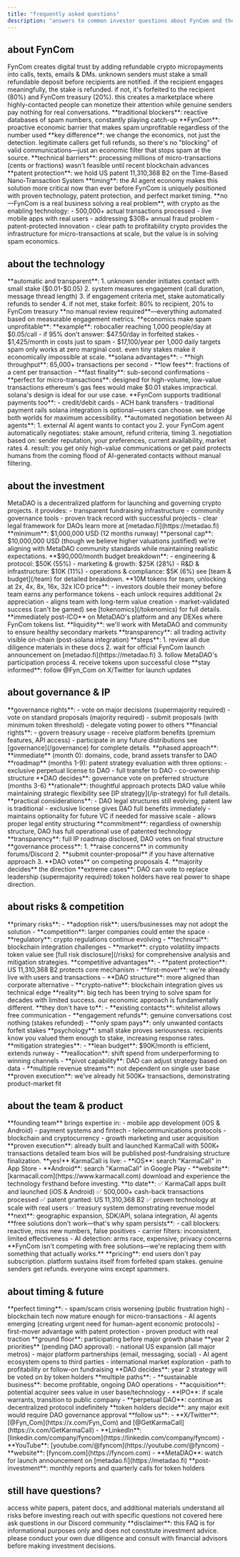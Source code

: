 ```yaml
---
title: "frequently asked questions"
description: "answers to common investor questions about FynCom and the MetaDAO launch"
---
```


## about FynCom

<AccordionGroup>
  <Accordion title="what is FynCom?" icon="question">
    FynCom creates digital trust by adding refundable crypto micropayments into
    calls, texts, emails & DMs. unknown senders must stake a small refundable
    deposit before recipients are notified. if the recipient engages
    meaningfully, the stake is refunded. if not, it's forfeited to the recipient
    (80%) and FynCom treasury (20%). this creates a marketplace where
    highly-contacted people can monetize their attention while genuine senders
    pay nothing for real conversations.
  </Accordion>
  <Accordion
    title="how is this different from call blocking apps?"
    icon="phone-slash"
  >
    **traditional blockers**: reactive databases of spam numbers, constantly
    playing catch-up **FynCom**: proactive economic barrier that makes spam
    unprofitable regardless of the number used **key difference**: we change the
    economics, not just the detection. legitimate callers get full refunds, so
    there's no "blocking" of valid communications—just an economic filter that
    stops spam at the source.
  </Accordion>
  <Accordion title="why hasn't anyone done this before?" icon="lightbulb">
    **technical barriers**: processing millions of micro-transactions (cents or
    fractions) wasn't feasible until recent blockchain advances **patent
    protection**: we hold US patent 11,310,368 B2 on the Time-Based
    Nano-Transaction System **timing**: the AI agent economy makes this solution
    more critical now than ever before FynCom is uniquely positioned with proven
    technology, patent protection, and perfect market timing.
  </Accordion>
  <Accordion title="is FynCom just another crypto project?" icon="coins">
    **no—FynCom is a real business solving a real problem**, with crypto as the
    enabling technology: - 500,000+ actual transactions processed - live mobile
    apps with real users - addressing $30B+ annual fraud problem -
    patent-protected innovation - clear path to profitability crypto provides
    the infrastructure for micro-transactions at scale, but the value is in
    solving spam economics.
  </Accordion>
</AccordionGroup>

## about the technology

<AccordionGroup>
  <Accordion title="how does the refund system work?" icon="rotate">
    **automatic and transparent**: 1. unknown sender initiates contact with
    small stake ($0.01-$0.05) 2. system measures engagement (call duration,
    message thread length) 3. if engagement criteria met, stake automatically
    refunds to sender 4. if not met, stake forfeit: 80% to recipient, 20% to
    FynCom treasury **no manual review required**—everything automated based on
    measurable engagement metrics.
  </Accordion>
  <Accordion
    title="what prevents spammers from just paying the stakes?"
    icon="shield"
  >
    **economics make spam unprofitable**: **example**: robocaller reaching 1,000
    people/day at $0.05/call - if 95% don't answer: $47.50/day in forfeited
    stakes - $1,425/month in costs just to spam - $17,100/year per 1,000 daily
    targets spam only works at zero marginal cost. even tiny stakes make it
    economically impossible at scale.
  </Accordion>
  <Accordion
    title="why solana instead of ethereum or another blockchain?"
    icon="link"
  >
    **solana advantages**: - **high throughput**: 65,000+ transactions per
    second - **low fees**: fractions of a cent per transaction - **fast
    finality**: sub-second confirmations - **perfect for micro-transactions**:
    designed for high-volume, low-value transactions ethereum's gas fees would
    make $0.01 stakes impractical. solana's design is ideal for our use case.
  </Accordion>
  <Accordion title="what if I don't want to use crypto?" icon="hand">
    **FynCom supports traditional payments too**: - credit/debit cards - ACH
    bank transfers - traditional payment rails solana integration is
    optional—users can choose. we bridge both worlds for maximum accessibility.
  </Accordion>
  <Accordion title="how will the agentic AI system work?" icon="robot">
    **automated negotiation between AI agents**: 1. external AI agent wants to
    contact you 2. your FynCom agent automatically negotiates: stake amount,
    refund criteria, timing 3. negotiation based on: sender reputation, your
    preferences, current availability, market rates 4. result: you get only
    high-value communications or get paid protects humans from the coming flood
    of AI-generated contacts without manual filtering.
  </Accordion>
</AccordionGroup>

## about the investment

<AccordionGroup>
  <Accordion title="what is MetaDAO?" icon="landmark">
    MetaDAO is a decentralized platform for launching and governing crypto
    projects. it provides: - transparent fundraising infrastructure - community
    governance tools - proven track record with successful projects - clear
    legal framework for DAOs learn more at [metadao.fi](https://metadao.fi)
  </Accordion>
  <Accordion title="how much are you raising?" icon="sack-dollar">
    **minimum**: $1,000,000 USD (12 months runway) **personal cap**: $10,000,000
    USD (though we believe higher valuations justified) we're aligning with
    MetaDAO community standards while maintaining realistic expectations.
  </Accordion>
  <Accordion title="what will the funds be used for?" icon="chart-pie">
    **$90,000/month budget breakdown**: - engineering & protocol: $50K (55%) -
    marketing & growth: $25K (28%) - R&D & infrastructure: $10K (11%) -
    operations & compliance: $5K (6%) see [team & budget](/team) for detailed
    breakdown.
  </Accordion>
  <Accordion title="what is the performance package?" icon="trophy">
    **10M tokens for team, unlocking at 2x, 4x, 8x, 16x, 32x ICO price**: -
    investors double their money before team earns any performance tokens - each
    unlock requires additional 2x appreciation - aligns team with long-term
    value creation - market-validated success (can't be gamed) see
    [tokenomics](/tokenomics) for full details.
  </Accordion>
  <Accordion
    title="when will I be able to trade my tokens?"
    icon="arrow-right-arrow-left"
  >
    **immediately post-ICO** on MetaDAO's platform and any DEXes where FynCom
    tokens list. **liquidity**: we'll work with MetaDAO and community to ensure
    healthy secondary markets **transparency**: all trading activity visible
    on-chain (post-solana integration)
  </Accordion>
  <Accordion title="how do I participate?" icon="hand-pointer">
    **steps**: 1. review all due diligence materials in these docs 2. wait for
    official FynCom launch announcement on [metadao.fi](https://metadao.fi) 3.
    follow MetaDAO's participation process 4. receive tokens upon successful
    close **stay informed**: follow @Fyn_Com on X/Twitter for launch updates
  </Accordion>
</AccordionGroup>

## about governance & IP

<AccordionGroup>
  <Accordion title="what rights do token holders have?" icon="vote-yea">
    **governance rights**: - vote on major decisions (supermajority required) -
    vote on standard proposals (majority required) - submit proposals (with
    minimum token threshold) - delegate voting power to others **financial
    rights**: - govern treasury usage - receive platform benefits (premium
    features, API access) - participate in any future distributions see
    [governance](/governance) for complete details.
  </Accordion>
  <Accordion
    title="will the patent be transferred to the DAO?"
    icon="file-contract"
  >
    **phased approach**: **immediate** (month 0): domains, code, brand assets
    transfer to DAO **roadmap** (months 1-9): patent strategy evaluation with
    three options: - exclusive perpetual license to DAO - full transfer to DAO -
    co-ownership structure **DAO decides**: governance vote on preferred
    structure (months 3-6) **rationale**: thoughtful approach protects DAO value
    while maintaining strategic flexibility see [IP strategy](/ip-strategy) for
    full details.
  </Accordion>
  <Accordion title="why not transfer the patent immediately?" icon="clock">
    **practical considerations**: - DAO legal structures still evolving, patent
    law is traditional - exclusive license gives DAO full benefits immediately -
    maintains optionality for future VC if needed for massive scale - allows
    proper legal entity structuring **commitment**: regardless of ownership
    structure, DAO has full operational use of patented technology
    **transparency**: full IP roadmap disclosed, DAO votes on final structure
  </Accordion>
  <Accordion title="what if I disagree with team decisions?" icon="hand">
    **governance process**: 1. **raise concerns** in community forums/Discord 2.
    **submit counter-proposal** if you have alternative approach 3. **DAO
    votes** on competing proposals 4. **majority decides** the direction
    **extreme cases**: DAO can vote to replace leadership (supermajority
    required) token holders have real power to shape direction.
  </Accordion>
</AccordionGroup>

## about risks & competition

<AccordionGroup>
  <Accordion title="what are the main risks?" icon="triangle-exclamation">
    **primary risks**: - **adoption risk**: users/businesses may not adopt the
    solution - **competition**: larger companies could enter the space -
    **regulatory**: crypto regulations continue evolving - **technical**:
    blockchain integration challenges - **market**: crypto volatility impacts
    token value see [full risk disclosure](/risks) for comprehensive analysis
    and mitigation strategies.
  </Accordion>
  <Accordion title="what if a big tech company copies this?" icon="building">
    **competitive advantages**: - **patent protection**: US 11,310,368 B2
    protects core mechanism - **first-mover**: we're already live with users and
    transactions - **DAO structure**: more aligned than corporate alternative -
    **crypto-native**: blockchain integration gives us technical edge
    **reality**: big tech has been trying to solve spam for decades with limited
    success. our economic approach is fundamentally different.
  </Accordion>
  <Accordion
    title="what if people don't want to pay to contact others?"
    icon="comment-slash"
  >
    **they don't have to**: - **existing contacts**: whitelist allows free
    communication - **engagement refunds**: genuine conversations cost nothing
    (stakes refunded) - **only spam pays**: only unwanted contacts forfeit
    stakes **psychology**: small stake proves seriousness. recipients know you
    valued them enough to stake, increasing response rates.
  </Accordion>
  <Accordion
    title="what if user growth is slower than projected?"
    icon="chart-line-down"
  >
    **mitigation strategies**: - **lean budget**: $90K/month is efficient,
    extends runway - **reallocation**: shift spend from underperforming to
    winning channels - **pivot capability**: DAO can adjust strategy based on
    data - **multiple revenue streams**: not dependent on single user base
    **proven execution**: we've already hit 500K+ transactions, demonstrating
    product-market fit
  </Accordion>
</AccordionGroup>

## about the team & product

<AccordionGroup>
  <Accordion title="who is behind FynCom?" icon="users">
    **founding team** brings expertise in: - mobile app development (iOS &
    Android) - payment systems and fintech - telecommunications protocols -
    blockchain and cryptocurrency - growth marketing and user acquisition
    **proven execution**: already built and launched KarmaCall with 500K+
    transactions detailed team bios will be published post-fundraising structure
    finalization.
  </Accordion>
  <Accordion title="can I try KarmaCall now?" icon="mobile">
    **yes!** KarmaCall is live: - **iOS**: search "KarmaCall" in App Store -
    **Android**: search "KarmaCall" in Google Play - **website**:
    [karmacall.com](https://www.karmacall.com) download and experience the
    technology firsthand before investing.
  </Accordion>
  <Accordion title="what's been accomplished so far?" icon="check">
    **to date**: ✅ KarmaCall apps built and launched (iOS & Android) ✅
    500,000+ cash-back transactions processed ✅ patent granted: US 11,310,368
    B2 ✅ proven technology at scale with real users ✅ treasury system
    demonstrating revenue model **next**: geographic expansion, SDK/API, solana
    integration, AI agents
  </Accordion>
  <Accordion
    title="how will you compete with free solutions?"
    icon="dollar-sign"
  >
    **free solutions don't work—that's why spam persists**: - call blockers:
    reactive, miss new numbers, false positives - carrier filters: inconsistent,
    limited effectiveness - AI detection: arms race, expensive, privacy concerns
    **FynCom isn't competing with free solutions—we're replacing them with
    something that actually works.** **pricing**: end users don't pay
    subscription. platform sustains itself from forfeited spam stakes. genuine
    senders get refunds. everyone wins except spammers.
  </Accordion>
</AccordionGroup>

## about timing & future

<AccordionGroup>
  <Accordion title="why invest now?" icon="clock">
    **perfect timing**: - spam/scam crisis worsening (public frustration high) -
    blockchain tech now mature enough for micro-transactions - AI agents
    emerging (creating urgent need for human-agent economic protocols) -
    first-mover advantage with patent protection - proven product with real
    traction **ground floor**: participating before major growth phase
  </Accordion>
  <Accordion title="what happens after the first 12 months?" icon="forward">
    **year 2 priorities** (pending DAO approval): - national US expansion (all
    major metros) - major platform partnerships (email, messaging, social) - AI
    agent ecosystem opens to third parties - international market exploration -
    path to profitability or follow-on fundraising **DAO decides**: year 2
    strategy will be voted on by token holders
  </Accordion>
  <Accordion title="what's the exit strategy?" icon="door-open">
    **multiple paths**: - **sustainable business**: become profitable, ongoing
    DAO operations - **acquisition**: potential acquirer sees value in user
    base/technology - **IPO**: if scale warrants, transition to public company -
    **perpetual DAO**: continue as decentralized protocol indefinitely **token
    holders decide**: any major exit would require DAO governance approval
  </Accordion>
  <Accordion title="how can I stay updated?" icon="rss">
    **follow us**: - **X/Twitter**: [@Fyn_Com](https://x.com/Fyn_Com) and
    [@GetKarmaCall](https://x.com/GetKarmaCall) - **LinkedIn**:
    [linkedin.com/company/fyncom](https://linkedin.com/company/fyncom) -
    **YouTube**: [youtube.com/@fyncom](https://youtube.com/@fyncom) -
    **website**: [fyncom.com](https://fyncom.com) - **MetaDAO**: watch for
    launch announcement on [metadao.fi](https://metadao.fi) **post-investment**:
    monthly reports and quarterly calls for token holders
  </Accordion>
</AccordionGroup>

## still have questions?

<CardGroup cols={2}>
  <Card title="read the resources" icon="book" href="/resources">
    access white papers, patent docs, and additional materials
  </Card>
  <Card title="review risks" icon="triangle-exclamation" href="/risks">
    understand all risks before investing
  </Card>
  <Card title="contact us" icon="envelope" href="mailto:contact@fyncom.com">
    reach out with specific questions not covered here
  </Card>
  <Card title="join community" icon="comments" href="https://discord.gg/fyncom">
    ask questions in our Discord community
  </Card>
</CardGroup>

<Note>
  **disclaimer**: this FAQ is for informational purposes only and does not
  constitute investment advice. please conduct your own due diligence and
  consult with financial advisors before making investment decisions.
</Note>
